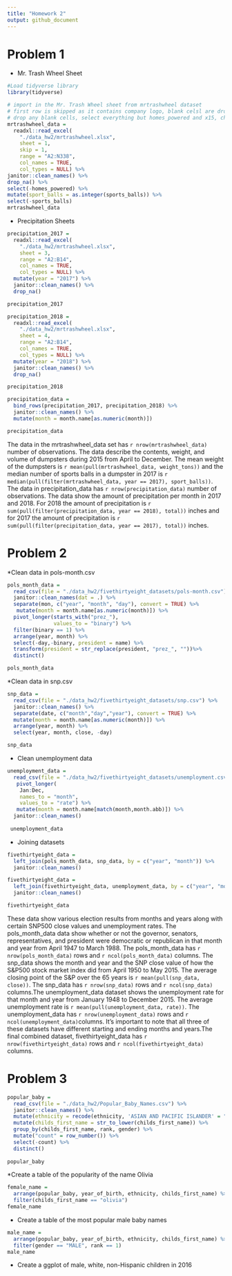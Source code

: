 ```yaml
---
title: "Homework 2"
output: github_document
---
```

# Problem 1

* Mr. Trash Wheel Sheet
```r
#Load tidyverse library
library(tidyverse)

# import in the Mr. Trash Wheel sheet from mrtrashwheel dataset
# first row is skipped as it contains company logo, blank celsl are dropped, and the names are cleaned up
# drop any blank cells, select everything but homes_powered and x15, change sports_balls to an integer format
mrtrashwheel_data = 
  readxl::read_excel(
    "./data_hw2/mrtrashwheel.xlsx", 
    sheet = 1, 
    skip = 1,
    range = "A2:N338",
    col_names = TRUE,
    col_types = NULL) %>%
janitor::clean_names() %>%
drop_na() %>%
select(-homes_powered) %>%
mutate(sport_balls = as.integer(sports_balls)) %>%
select(-sports_balls)
mrtrashwheel_data

```

* Precipitation Sheets
```r
precipitation_2017 = 
  readxl::read_excel(
    "./data_hw2/mrtrashwheel.xlsx", 
    sheet = 3,
    range = "A2:B14",
    col_names = TRUE,
    col_types = NULL) %>%
  mutate(year = "2017") %>%
  janitor::clean_names() %>%
  drop_na()

precipitation_2017

precipitation_2018 = 
  readxl::read_excel(
    "./data_hw2/mrtrashwheel.xlsx", 
    sheet = 4,
    range = "A2:B14",
    col_names = TRUE,
    col_types = NULL) %>%
  mutate(year = "2018") %>%
  janitor::clean_names() %>%
  drop_na()

precipitation_2018

precipitation_data = 
  bind_rows(precipitation_2017, precipitation_2018) %>%
  janitor::clean_names() %>%
  mutate(month = month.name[as.numeric(month)])

precipitation_data
```
The data in the mrtrashwheel_data set has `r nrow(mrtrashwheel_data)` number of observations. The data describe the contents, weight, and volume of dumpsters during 2015 from April to December. The mean weight of the dumpsters is `r mean(pull(mrtrashwheel_data, weight_tons))` and the median number of sports balls in a dumpster in 2017 is `r median(pull(filter(mrtrashwheel_data, year == 2017), sport_balls))`. The data in precipitation_data has `r nrow(precipitation_data)` number of observations. The data show the amount of precipitation per month in 2017 and 2018. For 2018 the amount of precipitation is `r sum(pull(filter(precipitation_data, year == 2018), total))` inches and for 2017 the amount of precipitation is `r sum(pull(filter(precipitation_data, year == 2017), total))` inches.

# Problem 2
*Clean data in pols-month.csv
```r
pols_month_data =
  read_csv(file = "./data_hw2/fivethirtyeight_datasets/pols-month.csv") %>%
  janitor::clean_names(dat = .) %>%
  separate(mon, c("year", "month", "day"), convert = TRUE) %>%
   mutate(month = month.name[as.numeric(month)]) %>%
  pivot_longer(starts_with("prez_"),
               values_to = "binary") %>%
  filter(binary == 1) %>%
  arrange(year, month) %>%
  select(-day,-binary, president = name) %>%
  transform(president = str_replace(president, "prez_", ""))%>%
  distinct()

pols_month_data

```

*Clean data in snp.csv
```r
snp_data =
  read_csv(file = "./data_hw2/fivethirtyeight_datasets/snp.csv") %>%
  janitor::clean_names() %>%
  separate(date, c("month","day","year"), convert = TRUE) %>%
  mutate(month = month.name[as.numeric(month)]) %>%
  arrange(year, month) %>%
  select(year, month, close, -day)

snp_data
```
* Clean unemployment data
```r
unemployment_data = 
  read_csv(file = "./data_hw2/fivethirtyeight_datasets/unemployment.csv") %>%
   pivot_longer(
    Jan:Dec,
    names_to = "month",
    values_to = "rate") %>%
   mutate(month = month.name[match(month,month.abb)]) %>%
  janitor::clean_names()
 
 unemployment_data
```
* Joining datasets
```r
fivethirtyeight_data = 
  left_join(pols_month_data, snp_data, by = c("year", "month")) %>%
  janitor::clean_names()

fivethirtyeight_data = 
  left_join(fivethirtyeight_data, unemployment_data, by = c("year", "month")) %>%
  janitor::clean_names()

fivethirtyeight_data
```
These data show various election results from months and years along with certain SNP500 close values and unemployment rates. The pols_month_data data show whether or not the governor, senators, representatives, and president were democratic or republican in that month and year from April 1947 to March 1988. The pols_month_data has `r nrow(pols_month_data)` rows and `r ncol(pols_month_data)` columns. The snp_data shows the month and year and the SNP close value of how the S&P500 stock market index did from April 1950 to May 2015. The average closing point of the S&P over the 65 years is `r mean(pull(snp_data, close))`. The snp_data has `r nrow(snp_data)` rows and `r ncol(snp_data)` columns.The unemployment_data dataset shows the unemployment rate for that month and year from January 1948 to December 2015. The average unemployment rate is `r mean(pull(unemployment_data, rate))`. The unemployment_data has `r nrow(unemployment_data)` rows and `r ncol(unemployment_data)`columns. It's important to note that all three of these datasets have different starting and ending months and years.The final combined dataset, fivethirtyeight_data has `r nrow(fivethirtyeight_data)` rows and `r ncol(fivethirtyeight_data)` columns. 

# Problem 3
```r
popular_baby = 
  read_csv(file = "./data_hw2/Popular_Baby_Names.csv") %>%
  janitor::clean_names() %>%
  mutate(ethnicity = recode(ethnicity, 'ASIAN AND PACIFIC ISLANDER' = "asian and pacific islander",'BLACK NON HISPANIC' = "black", 'HISPANIC' = "hispanic", 'WHITE NON HISPANIC' = "white", 'ASIAN AND PACI' = "asian and pacific islander", 'BLACK NON HISP' = "black", 'WHITE NON HISP' = "white")) %>%
  mutate(childs_first_name = str_to_lower(childs_first_name)) %>%
  group_by(childs_first_name, rank, gender) %>%
  mutate("count" = row_number()) %>%
  select(-count) %>%
  distinct()
  
popular_baby
```
*Create a table of the popularity of the name Olivia
```r
female_name = 
  arrange(popular_baby, year_of_birth, ethnicity, childs_first_name) %>%
  filter(childs_first_name == "olivia")
female_name
```
* Create a table of the most popular male baby names
```r
male_name = 
  arrange(popular_baby, year_of_birth, ethnicity, childs_first_name) %>%
  filter(gender == "MALE", rank == 1)
male_name
```
* Create a ggplot of male, white, non-Hispanic children in 2016
```r

```


